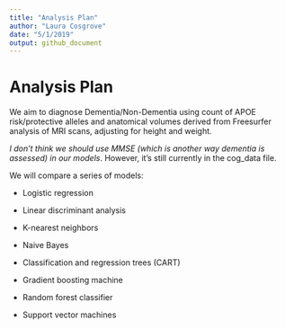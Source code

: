 ```yaml
---
title: "Analysis Plan"
author: "Laura Cosgrove"
date: "5/1/2019"
output: github_document
---
```


# Analysis Plan

We aim to diagnose Dementia/Non-Dementia using count of APOE risk/protective alleles and anatomical volumes derived from Freesurfer analysis of MRI scans, adjusting for height and weight. 

*I don't think we should use MMSE (which is another way dementia is assessed) in our models*. However, it's still currently in the cog_data file.

We will compare a series of models:

- Logistic regression

- Linear discriminant analysis

- K-nearest neighbors

- Naive Bayes 

- Classification and regression trees (CART)

- Gradient boosting machine

- Random forest classifier

- Support vector machines



